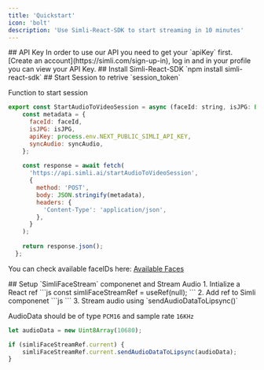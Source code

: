 ```yaml
---
title: 'Quickstart'
icon: 'bolt'
description: 'Use Simli-React-SDK to start streaming in 10 minutes'
---
```

<Steps>
<Step>
## API Key
In order to use our API you need to get your `apiKey` first.
[Create an account](https://simli.com/sign-up-in), log in
and in your profile you can view your API Key.
</Step>
<Step>
## Install Simli-React-SDK
`npm install simli-react-sdk`
</Step>
<Step>
## Start Session to retrive `session_token`

Function to start session
```js
export const StartAudioToVideoSession = async (faceId: string, isJPG: Boolean, syncAudio: Boolean) => {
    const metadata = {
      faceId: faceId,
      isJPG: isJPG,
      apiKey: process.env.NEXT_PUBLIC_SIMLI_API_KEY,
      syncAudio: syncAudio,
    };
  
    const response = await fetch(
      'https://api.simli.ai/startAudioToVideoSession',
      {
        method: 'POST',
        body: JSON.stringify(metadata),
        headers: {
          'Content-Type': 'application/json',
        },
      }
    );
  
    return response.json();
  };
```
You can check available faceIDs here: [Available Faces](/api-reference/available-faces)

</Step>
<Step>
## Setup `SimliFaceStream` componenet and Stream Audio
1. Intialize a React ref
```js
const simliFaceStreamRef = useRef(null);
```
2. Add ref to Simli componenet
```js
<SimliFaceStream ref={simliFaceStreamRef} start={true} sessionToken={sessionToken} minimumChunkSize={8} />
```
3. Stream audio using `sendAudioDataToLipsync()`

AudioData should be of type `PCM16` and sample rate `16KHz`
```js
let audioData = new Uint8Array(10680);
```
```js
if (simliFaceStreamRef.current) {
    simliFaceStreamRef.current.sendAudioDataToLipsync(audioData);
}
```
</Step>
</Steps>